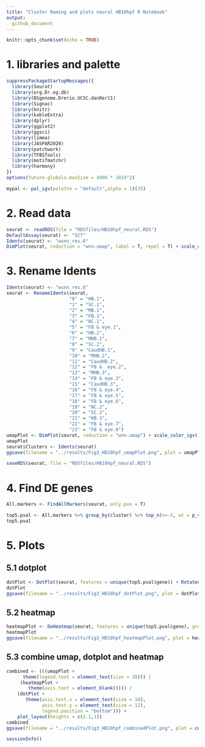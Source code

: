 ```yaml
---
title: "Cluster Naming and plots neural HB10hpf R Notebook"
output:
  github_document
---
```


```r
knitr::opts_chunk$set(echo = TRUE)
```

# 1. libraries and palette
```r
suppressPackageStartupMessages({
  library(Seurat)
  library(org.Dr.eg.db)
  library(BSgenome.Drerio.UCSC.danRer11)
  library(Signac)
  library(knitr)
  library(kableExtra)
  library(dplyr)
  library(ggplot2)
  library(ggsci)
  library(limma)
  library(JASPAR2020)
  library(patchwork)
  library(TFBSTools)
  library(motifmatchr)
  library(harmony)
})
options(future.globals.maxSize = 4000 * 1024^2)
```

```r
mypal <- pal_igv(palette = "default",alpha = 1)(35)
```


# 2. Read data
```r
seurat <- readRDS(file = "RDSfiles/HB10hpf_neural.RDS")
DefaultAssay(seurat) <- "SCT"
Idents(seurat) <- "wsnn_res.6"
DimPlot(seurat, reduction = "wnn.umap", label = T, repel = T) + scale_color_igv()
```

# 3. Rename Idents
```r
Idents(seurat) <- "wsnn_res.6"
seurat <- RenameIdents(seurat,
                       "0" = "HB.1",
                       "1" = "SC.1",
                       "2" = "MB.1",
                       "3" = "FB.1",
                       "4" = "NC.1",
                       "5" = "FB & eye.1",
                       "6" = "HB.2",
                       "7" = "MHB.1",
                       "8" = "SC.2",
                       "9" = "CaudHB.1",
                       "10" = "MHB.2",
                       "11" = "CaudHB.2",
                       "12" = "FB &  eye.2",
                       "13" = "MHB.3",
                       "14" = "FB & eye.3",
                       "15" = "CaudHB.3",
                       "16" = "FB & eye.4",
                       "17" = "FB & eye.5",
                       "18" = "FB & eye.6",
                       "19" = "NC.2",
                       "20" = "SC.3",
                       "21" = "HB.3",
                       "22" = "FB & eye.7",
                       "23" = "FB & eye.8")
umapPlot <- DimPlot(seurat, reduction = "wnn.umap") + scale_color_igv()
umapPlot
seurat$Clusters <- Idents(seurat)
ggsave(filename = "../results/Fig3_HB10hpf_umapPlot.png", plot = umapPlot)
```

```r
saveRDS(seurat, file = "RDSfiles/HB10hpf_neural.RDS")
```

# 4. Find DE genes
```r
All.markers <- FindAllMarkers(seurat, only.pos = T)
```

```r
top5.pval <- All.markers %>% group_by(cluster) %>% top_n(n=-5, wt = p_val) %>% top_n(n=5, wt = avg_log2FC)
top5.pval
```

# 5. Plots
## 5.1 dotplot
```r
dotPlot <- DotPlot(seurat, features = unique(top5.pval$gene)) + RotatedAxis()
dotPlot
ggsave(filename = "../results/Fig3_HB10hpf_dotPlot.png", plot = dotPlot)
```

## 5.2 heatmap
```r
heatmapPlot <- DoHeatmap(seurat, features = unique(top5.pval$gene), group.colors = mypal, size = 5, angle = 90) + guides(color = FALSE)
heatmapPlot
ggsave(filename = "../results/Fig3_HB10hpf_heatmapPlot.png", plot = heatmapPlot)
```

## 5.3 combine umap, dotplot and heatmap
```r
combined <- (((umapPlot + 
      theme(legend.text = element_text(size = 20))) |
     (heatmapPlot +
        theme(axis.text = element_blank()))) / 
    (dotPlot + 
       theme(axis.text.x = element_text(size = 10),
             axis.text.y = element_text(size = 12),
             legend.position = "bottom"))) +
    plot_layout(heights = c(2.1,1))
combined
ggsave(filename = "../results/Fig3_HB10hpf_combinedPlot.png", plot = combined)
```


```r
sessionInfo()
```